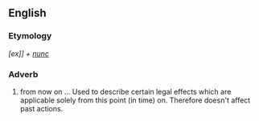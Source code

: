 ==English==

===Etymology===
{{etyl|la}} ''[ex]] + [[nunc]]''

===Adverb===
{{en-adv|-}}

# {{legal}} from now on ... Used to describe certain legal effects which are applicable solely from this point (in time) on. Therefore doesn't affect past actions.


{{attention|la}}